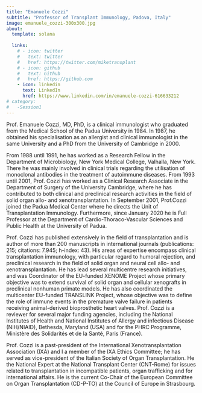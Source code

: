 ```yaml
---
title: "Emanuele Cozzi"
subtitle: "Professor of Transplant Immunology, Padova, Italy"
image: emanuele_cozzi-300x300.jpg
about:
  template: solana
  
  links:
    # - icon: twitter
    #   text: twitter
    #   href: https://twitter.com/miketransplant
    # - icon: github
    #   text: Github
    #   href: https://github.com
    - icon: linkedin
      text: LinkedIn
      href: https://www.linkedin.com/in/emanuele-cozzi-616633212
# category: 
#   -Session1
---
```


Prof. Emanuele Cozzi, MD, PhD, is a clinical immunologist who graduated from the Medical School of the Padua University in 1984. In 1987, he obtained his specialisation as an allergist and clinical immunologist in the same University and a PhD from the University of Cambridge in 2000.

From 1988 until 1991, he has worked as a Research Fellow in the Department of Microbiology, New York Medical College, Valhalla, New York. There he was mainly involved in clinical trials regarding the utilisation of monoclonal antibodies in the treatment of autoimmune diseases. From 1993 until 2001, Prof. Cozzi has worked as a Clinical Research Associate in the Department of Surgery of the University Cambridge, where he has contributed to both clinical and preclinical research activities in the field of solid organ allo- and xenotransplantation. In September 2001, Prof.Cozzi joined the Padua Medical Center where he directs the Unit of Transplantation Immunology. Furthermore, since January 2020 he is Full Professor at the Department of Cardio-Thoraco-Vascular Sciences and Public Health at the University of Padua.

Prof. Cozzi has published extensively in the field of transplantation and is author of more than 200 manuscripts in international journals (publications: 215; citations: 7.945; h-index: 43). His areas of expertise encompass clinical transplantation immunology, with particular regard to humoral rejection, and preclinical research in the field of solid organ and neural cell allo- and xenotransplantation. He has lead several multicentre research initiatives, and was Coordinator of the EU-funded XENOME Project whose primary objective was to extend survival of solid organ and cellular xenografts in preclinical nonhuman primate models. He has also coordinated the multicenter EU-funded TRANSLINK Project, whose objective was to define the role of immune events in the premature valve failure in patients receiving animal-derived bioprosthetic heart valves. Prof. Cozzi is a reviewer for several major funding agencies, including the National Institutes of Health and National Institutes of Allergy and infectious Disease (NIH/NIAID), Bethesda, Maryland (USA) and for the PHRC Programme, Ministère des Solidarités et de la Santé, Paris (France).

Prof. Cozzi is a past-president of the International Xenotransplantation Association (IXA) and I a member of the IXA Ethics Committee; he has served as vice-president of the Italian Society of Organ Transplantation. He the National Expert at the National Transplant Center (CNT-Rome) for issues related to transplantation in incompatible patients, organ trafficking and for international affairs. He is the current Co-Chair of the European Committee on Organ Transplantation (CD-P-TO) at the Council of Europe in Strasbourg.
